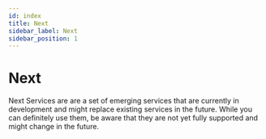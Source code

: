 ```yaml
---
id: index
title: Next
sidebar_label: Next
sidebar_position: 1
---
```


# Next

Next Services are are a set of emerging services that are currently in development and might replace existing services in the future.
While you can definitely use them, be aware that they are not yet fully supported and might change in the future.

